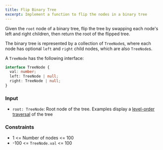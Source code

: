 ```yaml
---
title: Flip Binary Tree
excerpt: Implement a function to flip the nodes in a binary tree
---
```



Given the `root` node of a binary tree, flip the tree by swapping each node's left and right children, then return the root of the flipped tree.

The binary tree is represented by a collection of `TreeNode`s, where each node has optional `left` and `right` child nodes, which are also `TreeNode`s.

A `TreeNode` has the following interface:

```ts
interface TreeNode {
  val: number;
  left: TreeNode | null;
  right: TreeNode | null;
}
```

### Input

- `root: TreeNode`: Root node of the tree. Examples display a [level-order traversal](https://en.wikipedia.org/wiki/Breadth-first_search) of the tree

<MDXTestExamples testCases={runTestCases} />

### Constraints

- 1 &lt;= Number of nodes &lt;= 100
- -100 &lt;= `TreeNode.val` &lt;= 100
